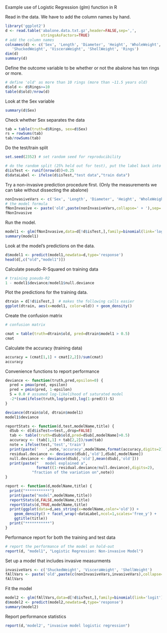 Example use of Logistic Regression (glm) function in R

Read in the data. We have to add the column names by hand.

```r
library('ggplot2')
d <- read.table('abalone.data.txt.gz',header=FALSE,sep=',',
                stringsAsFactors=TRUE)
# add the column names
colnames(d) <- c('Sex', 'Length', 'Diameter', 'Height', 'WholeWeight',
   'ShuckedWeight', 'VisceraWeight', 'ShellWeight', 'Rings')
dim(d) 
summary(d) 
```

Define the outcome variable to be whether or not the abalone has ten rings or more.
```r
# define 'old' as more than 10 rings (more than ~11.5 years old)
d$old <- d$Rings>=10
table(d$old)/nrow(d)
```

Look at the Sex variable
```r
summary(d$Sex)
```

Check whether Sex separates the data
```r
tab = table(truth=d$Rings, sex=d$Sex)
rs = rowSums(tab)
tab/rowSums(tab)
```

Do the test/train split
```r
set.seed(2352) # set random seed for reproducibility

# do the random split (25% held out for test), put the label back into the data frame
d$isTest <- runif(nrow(d))<0.25
d$dataLabel <- ifelse(d$isTest,"test data","train data")
```

Try a non-invasive prediction procedure first. 
(Only the measurements we can take without dissecting the abalone)
```r
nonInvasiveVars <- c('Sex', 'Length', 'Diameter', 'Height', 'WholeWeight')
# the model formula
fNonInvasive <- paste('old',paste(nonInvasiveVars,collapse=' + '),sep=' ~ ')
fNonInvasive
```

Run the model. 
```r
model1 <- glm(fNonInvasive,data=d[!d$isTest,],family=binomial(link='logit'))
summary(model1)  
```

Look at the model's predictions on the data.
```r
d$model1 <- predict(model1,newdata=d,type='response')
head(d[,c("old","model1")])
```

Calculate pseudo-R-Squared on training data
```r
# training pseudo-R2
1 - model1$deviance/model1$null.deviance
```

Plot the predictions for the training data. 
```r
dtrain = d[!d$isTest,]  # makes the following calls easier
ggplot(dtrain, aes(x=model1, color=old)) + geom_density()
```

Create the confusion matrix
```r
# confusion matrix

cmat = table(truth=dtrain$old, pred=dtrain$model1 > 0.5)
cmat
```

Calculate the accuracy (training data)
```r
accuracy = (cmat[1,1] + cmat[2,2])/sum(cmat)
accuracy
```

Convenience functions to report performance
```r
deviance <- function(truth,pred,epsilon=0) {
  pred = pmax(pred, epsilon)
  pred = pmin(pred, 1-epsilon)
  S = 0.0 # assumed log-likelihood of saturated model
  -2*(sum(ifelse(truth,log(pred),log(1-pred)))-S)
}

deviance(dtrain$old, dtrain$model1)
model1$deviance
```

```r

reportStats <- function(d,test,modelName,title) {
  dSub <- d[d$isTest==test,,drop=FALSE]
  tab <- table(truth=dSub$old,pred=dSub[,modelName]>0.5)
  accuracy <- (tab[1,1] + tab[2,2])/sum(tab)
  note = ifelse(test,'test','train')
  print(paste('   ',note,'accuracy',modelName,format(accuracy,digits=2)))
  residual.deviance <- deviance(dSub[,'old'],dSub[,modelName])
  null.deviance <- deviance(dSub[,'old'],mean(dSub[,'old']))
  print(paste("   model explained a",
              format((1-residual.deviance/null.deviance),digits=2),
            "fraction of the variation on",note))  
}

report <- function(d,modelName,title) {
  print("***********")
  print(paste("model",modelName,title))
  reportStats(d,FALSE,modelName,title)
  reportStats(d,TRUE,modelName,title)
  print(ggplot(data=d,aes_string(x=modelName,color='old')) + 
    geom_density() + facet_wrap(~dataLabel,ncol=1,scales='free_y') +
    ggtitle(title))
  print("***********")
}
```

Performance report for both the training and test data
```r
# report the performance of the model on hold-out
report(d, "model1", "Logistic Regression: Non-invasive Model")
```

Set up a model that includes invasive measurments
```r
invasiveVars <- c('ShuckedWeight', 'VisceraWeight', 'ShellWeight')
fAllVars <- paste('old',paste(c(nonInvasiveVars,invasiveVars),collapse=' + '),sep=' ~ ')
fAllVars
```

Fit the model
```r
model2 <- glm(fAllVars,data=d[!d$isTest,],family=binomial(link='logit'))
d$model2 <- predict(model2,newdata=d,type='response')
summary(model2)
```

Report performance statistics
```r
report(d,'model2', "invasive model logistic regression")
```

